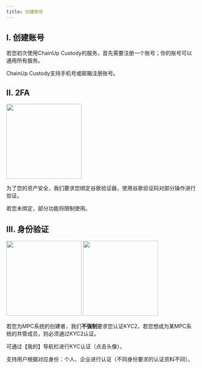 ```yaml
---
title: 创建账号
---
```


## I. 创建账号

若您初次使用ChainUp Custody的服务，首先需要注册一个账号；你的账号可以通用所有服务。

ChainUp Custody支持手机号或邮箱注册账号。

## II. 2FA

<div className="w-full flex items-center justify-center">
    <img src="/images/quickstart/login-ga_cn.png" width="200"/>
</div>

为了您的资产安全，我们要求您绑定谷歌验证器，使用谷歌验证码对部分操作进行验证。

<Warning>
若您未绑定，部分功能将限制使用。
</Warning>


## III. 身份验证


<div className="w-full flex items-center justify-center">
    <CardGroup cols={2}>
        <img src="/images/quickstart/login-auth1_cn.jpg" width="200"/>
        <img src="/images/quickstart/login-auth2_cn.jpg" width="200"/>
    </CardGroup>
</div>

若您为MPC系统的创建者，我们**不强制**要求您认证KYC2，若您想成为某MPC系统的共管成员，则必须通过KYC2认证。

可通过【我的】导航栏进行KYC认证（点击头像）。

支持用户根据对应身份：个人、企业进行认证（不同身份要求的认证资料不同）。